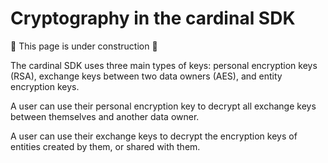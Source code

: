 # Cryptography in the cardinal SDK

:construction: This page is under construction :construction:

The cardinal SDK uses three main types of keys: personal encryption keys (RSA), exchange keys between two data owners
(AES), and entity encryption keys.

A user can use their personal encryption key to decrypt all exchange keys between themselves and another data owner.

A user can use their exchange keys to decrypt the encryption keys of entities created by them, or shared with them.
